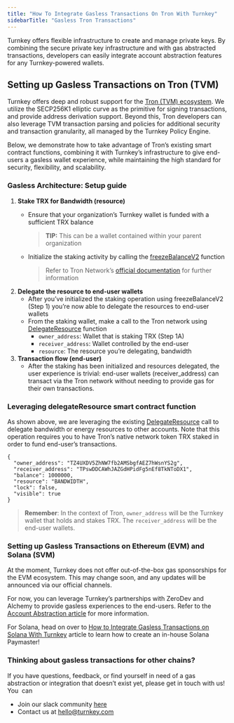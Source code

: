 ```yaml
---
title: "How To Integrate Gasless Transactions On Tron With Turnkey"
sidebarTitle: "Gasless Tron Transactions"
---
```


Turnkey offers flexible infrastructure to create and manage private keys. By combining the secure private key infrastructure and with gas abstracted transactions, developers can easily integrate account abstraction features for any Turnkey-powered wallets.

## **Setting up Gasless Transactions on Tron (TVM)**

Turnkey offers deep and robust support for the [<u>Tron (TVM) ecosystem</u>](https://docs.turnkey.com/networks/tron). We utilize the SECP256K1 elliptic curve as the primitive for signing transactions, and provide address derivation support. Beyond this, Tron developers can also leverage TVM transaction parsing and policies for additional security and transaction granularity, all managed by the Turnkey Policy Engine.

Below, we demonstrate how to take advantage of Tron’s existing smart contract functions, combining it with Turnkey’s infrastructure to give end-users a gasless wallet experience, while maintaining the high standard for security, flexibility, and scalability.

### **Gasless Architecture: Setup guide**

1. **Stake TRX for Bandwidth (resource)**
   - Ensure that your organization’s Turnkey wallet is funded with a sufficient TRX balance

     > **TIP:** This can be a wallet contained within your parent organization
   - Initialize the staking activity by calling the [<u>freezeBalanceV2</u>](https://developers.tron.network/reference/freezebalancev2-1) function

     > Refer to Tron Network’s [<u>official documentation</u>](https://developers.tron.network/docs/) for further information
2. **Delegate the resource to end-user wallets**
   - After you’ve initialized the staking operation using freezeBalanceV2 (Step 1) you’re now able to delegate the resources to end-user wallets
   - From the staking wallet, make a call to the Tron network using [<u>DelegateResource</u>](https://developers.tron.network/reference/delegateresource-1) function
     - `owner_address`: Wallet that is staking TRX (Step 1A)
     - `receiver_address`: Wallet controlled by the end-user
     - `resource`: The resource you’re delegating, bandwidth
3. **Transaction flow (end-user)**
   - After the staking has been initialized and resources delegated, the user experience is trivial: end-user wallets (receiver_address) can transact via the Tron network without needing to provide gas for their own transactions.

### **Leveraging delegateResource smart contract function**

As shown above, we are leveraging the existing [<u>DelegateResource</u>](https://developers.tron.network/reference/delegateresource-1) call to delegate bandwidth or energy resources to other accounts. Note that this operation requires you to have Tron’s native network token TRX staked in order to fund end-user’s transactions.

```shellscript
{
  "owner_address": "TZ4UXDV5ZhNW7fb2AMSbgfAEZ7hWsnYS2g",
  "receiver_address": "TPswDDCAWhJAZGdHPidFg5nEf8TkNToDX1",
  "balance": 1000000,
  "resource": "BANDWIDTH",
  "lock": false,
  "visible": true
}
```

> **Remember**: In the context of Tron, `owner_address` will be the Turnkey wallet that holds and stakes TRX. The `receiver_address` will be the end-user wallets.

### **Setting up Gasless Transactions on Ethereum (EVM) and Solana (SVM)**

At the moment, Turnkey does not offer out-of-the-box gas sponsorships for the EVM ecosystem. This may change soon, and any updates will be announced via our official channels. 

For now, you can leverage Turnkey’s partnerships with ZeroDev and Alchemy to provide gasless experiences to the end-users. Refer to the [<u>Account Abstraction article</u>](https://docs.turnkey.com/reference/aa-wallets#:~:text=Account%20Abstraction%20wallet) for more information.

For Solana, head on over to [<u>How to Integrate Gasless Transactions on Solana With Turnkey</u>](https://docs.turnkey.com/reference/solana-gasless-transactions) article to learn how to create an in-house Solana Paymaster\!

### **Thinking about gasless transactions for other chains?**

If you have questions, feedback, or find yourself in need of a gas abstraction or integration that doesn’t exist yet, please get in touch with us\! You  can

- Join our slack community [<u>here</u>](https://join.slack.com/t/clubturnkey/shared_invite/zt-31v4yhgw6-PwBzyNsWCCBTk2xft3EoHQ)
- Contact us at [<u>hello@turnkey.com</u>](mailto:hello@turnkey.com)